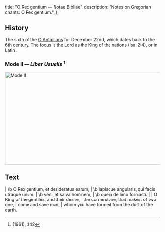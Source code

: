   title: "O Rex gentium — Notae Bibliae",
  description: "Notes on Gregorian chants: O Rex gentium.",
};

<Initial text="O Rex gentium" />

## History

The sixth of the [O Antiphons](/glossary/liturgical-terms#o-antiphons) for December 22nd, which dates back to the 6th century. The focus is the Lord as the King of the nations (Isa. 2:4), or in Latin *<Definition lang="latin" anchor="rex" text="Rex" /> <Definition lang="latin" anchor="gentes" text="gentium" />*.

### Mode II — *Liber Usualis* [^1]

<Image
  src="/chants/o-rex-gentium.svg"
  alt="Mode II"
  width="600"
  height="300"
/>

## Text

<Poetry>
|  \b O Rex gentium, et desideratus earum,
|  \b lapisque angularis, qui facis utraque unum:
|  \b veni, et salva hominem,
|  \b quem de limo formasti.
|
|  O King of the gentiles, and their desire,
|  the cornerstone, that makest of two one,
|  come and save man,
|  whom you have formed from the dust of the earth.
</Poetry>

[^1]: *<Definition lang="latin" anchor="liber-usualis" text="Liber Usualis" />* (1961), 342
